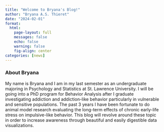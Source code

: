 ```yaml
---
title: "Welcome to Bryana's Blog!"
author: "Bryana A.S. Thieret"
date: "2024-02-01"
format: 
  html: 
    page-layout: full
    messages: false
    echo: false
    warning: false
    fig-align: center
categories: [news]
---
```


### About Bryana  

My name is Bryana and I am in my last semester as an undergraduate majoring in Psychology and Statistics at St. Lawrence University. I will be going into a PhD program for Behavior Analysis after I graduate investigating addiction and addiction-like behavior particularly in vulnerable and sensitive populations. The past 3 years I have been fortunate to do animal model research evaluating the long-term effects of chronic early-life stress on impulsive-like behavior. This blog will revolve around these topic in order to increase awareness through beautiful and easily digestible data visualizations.  

